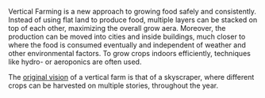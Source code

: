Vertical Farming is a new approach to growing food safely and consistently.
Instead of using flat land to produce food, multiple layers can be stacked on top of each other, maximizing the overall grow aera. Moreover, the production can be moved into cities and inside buildings, much closer to where the food is consumed eventually and independent of weather and other environmental factors.
To grow crops indoors efficiently, techniques like hydro- or aeroponics are often used.

The [original vision](https://news.climate.columbia.edu/2011/10/13/vertical-farms-from-vision-to-reality/) of a vertical farm is that of a skyscraper, where different crops can be harvested on multiple stories, throughout the year.
